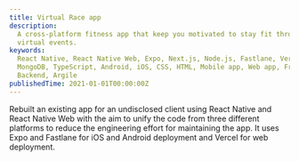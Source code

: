 ```yaml
---
title: Virtual Race app
description:
  A cross-platform fitness app that keep you motivated to stay fit through
  virtual events.
keywords:
  React Native, React Native Web, Expo, Next.js, Node.js, Fastlane, Vercel,
  MongoDB, TypeScript, Android, iOS, CSS, HTML, Mobile app, Web app, Frontend,
  Backend, Argile
publishedTime: 2021-01-01T00:00:00Z
---
```


Rebuilt an existing app for an undisclosed client using React Native and React
Native Web with the aim to unify the code from three different platforms to
reduce the engineering effort for maintaining the app. It uses Expo and Fastlane
for iOS and Android deployment and Vercel for web deployment.
